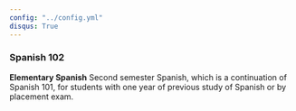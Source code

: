 ```yaml
---
config: "../config.yml"
disqus: True
---
```



### Spanish 102

<strong>Elementary Spanish</strong>
Second semester Spanish, which is a continuation of Spanish 101, for students with one year of previous study of Spanish or by placement exam.
